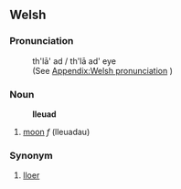 == Welsh ==

=== Pronunciation ===
: th'lā' ad / th'lā ad' eye
:(See [[Appendix:Welsh pronunciation]] )

=== Noun ===
:'''lleuad'''
# [[moon]] ''f'' (lleuadau)

=== Synonym ===
# [[lloer]]